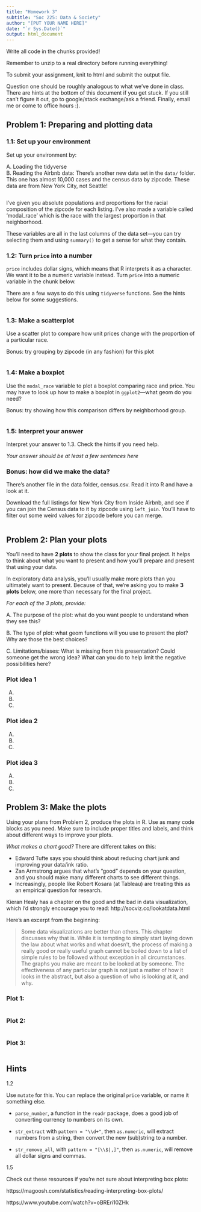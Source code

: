 ```yaml
---
title: "Homework 3"
subtitle: "Soc 225: Data & Society"
author: "[PUT YOUR NAME HERE]"
date: "`r Sys.Date()`"
output: html_document
---
```


Write all code in the chunks provided!

Remember to unzip to a real directory before running everything!

To submit your assignment, knit to html and submit the output file.

Question one should be roughly analogous to what we've done in class. There are hints at the bottom of this document if you get stuck. If you still can't figure it out, go to google/stack exchange/ask a friend. Finally, email me or come to office hours :).

## Problem 1: Preparing and plotting data

### 1.1: Set up your environment

Set up your environment by: 

A. Loading the tidyverse  
B. Reading the Airbnb data: There's another new data set in the `data/` folder. This one has almost 10,000 cases and the census data by zipcode. These data are from New York City, not Seattle! 

```r

```
  
I've given you absolute populations and proportions for the racial composition of the zipcode for each listing. I've also made a variable called 'modal_race' which is the race with the largest proportion in that neighborhood. 

These variables are all in the last columns of the data set---you can try selecting them and using `summary()` to get a sense for what they contain.

### 1.2: Turn `price` into a number

`price` includes dollar signs, which means that R interprets it as a character. We want it to be a numeric variable instead. Turn `price` into a numeric variable in the chunk below.

There are a few ways to do this using `tidyverse` functions. See the hints below for some suggestions.

```r

```

### 1.3: Make a scatterplot

Use a scatter plot to compare how unit prices change with the proportion of a particular race. 

Bonus: try grouping by zipcode (in any fashion) for this plot

```r

```
  

### 1.4: Make a boxplot
  
Use the `modal_race` variable to plot a boxplot comparing race and price. You may have to look up how to make a boxplot in `ggplot2`---what geom do you need?

Bonus: try showing how this comparison differs by neighborhood group.

```r

```

### 1.5: Interpret your answer

Interpret your answer to 1.3. Check the hints if you need help.

*Your answer should be at least a few sentences here*

### Bonus: how did we make the data?

There's another file in the data folder, census.csv. Read it into R and have a look at it.

Download the full listings for New York City from Inside Airbnb, and see if you can join the Census data to it by zipcode using `left_join`. You'll have to filter out some weird values for zipcode before you can merge. 

```r

```


## Problem 2: Plan your plots

You'll need to have **2 plots** to show the class for your final project. It helps to think about what you want to present and how you'll prepare and present that using your data.

In exploratory data analysis, you'll usually make more plots than you ultimately want to present. Because of that, we're asking you to make **3 plots** below, one more than necessary for the final project.

*For each of the 3 plots, provide:*
  
A. The purpose of the plot: what do you want people to understand when they see this?  

B. The type of plot: what geom functions will you use to present the plot? Why are those the best choices?  

C. Limitations/biases: What is missing from this presentation? Could someone get the wrong idea? What can you do to help limit the negative possibilities here?  

### Plot idea 1 

A.  
B.  
C.  

### Plot idea 2 

A.  
B.  
C.  

### Plot idea 3 

A.  
B.  
C.  
  
  
  
## Problem 3: Make the plots 

Using your plans from Problem 2, produce the plots in R. Use as many code blocks as you need. Make sure to include proper titles and labels, and think about different ways to improve your plots. 

*What makes a chart good?* There are different takes on this: 

- Edward Tufte says you should think about reducing chart junk and improving your data/ink ratio.
- Zan Armstrong argues that what's "good" depends on your question, and you should make many different charts to see different things.
- Increasingly, people like Robert Kosara (at Tableau) are treating this as an empirical question for research.

Kieran Healy has a chapter on the good and the bad in data visualization, which I'd strongly encourage you to read: http://socviz.co/lookatdata.html

Here's an excerpt from the beginning: 
  
> Some data visualizations are better than others. This chapter discusses why that is. While it is tempting to simply start laying down the law about what works and what doesn’t, the process of making a really good or really useful graph cannot be boiled down to a list of simple rules to be followed without exception in all circumstances. The graphs you make are meant to be looked at by someone. The effectiveness of any particular graph is not just a matter of how it looks in the abstract, but also a question of who is looking at it, and why.   

### Plot 1:  

```r

```

### Plot 2:  

```r

```

### Plot 3:  

```r

```

## Hints

1.2 

Use `mutate` for this. You can replace the original `price` variable, or name it something else. 

- `parse_number`, a function in the `readr` package, does a good job of converting currency to numbers on its own.

- `str_extract` with `pattern = "\\d+"`, then `as.numeric`, will extract numbers from a string, then convert the new (sub)string to a number.

- `str_remove_all`, with `pattern = "[\\$|,]"`, then `as.numeric`, will remove all dollar signs and commas.

1.5

Check out these resources if you're not sure about interpreting box plots:

https://magoosh.com/statistics/reading-interpreting-box-plots/

https://www.youtube.com/watch?v=oBREri10ZHk 

